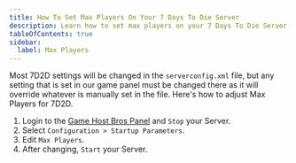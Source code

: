 ```yaml
---
title: How To Set Max Players On Your 7 Days To Die Server
description: Learn how to set max players on your 7 Days To Die Server
tableOfContents: true
sidebar:
  label: Max Players
---
```


Most 7D2D settings will be changed in the `serverconfig.xml` file, but any setting that is set in our game panel must be changed there as it will override whatever is manually set in the file. Here's how to adjust Max Players for 7D2D.

1. Login to the [Game Host Bros Panel](https://panel.gamehostbros.com/) and `Stop` your Server.
2. Select `Configuration > Startup Parameters`.
3. Edit `Max Players`.
4. After changing, `Start` your Server.

